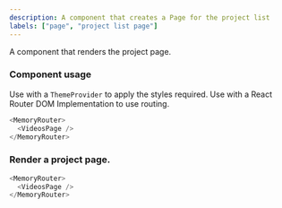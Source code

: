 ```yaml
---
description: A component that creates a Page for the project list
labels: ["page", "project list page"]
---
```



A component that renders the project page.

### Component usage

Use with a `ThemeProvider` to apply the styles required.
Use with a React Router DOM Implementation to use routing.

```js
<MemoryRouter>
  <VideosPage />
</MemoryRouter>
```

### Render a project page.

```js live
<MemoryRouter>
  <VideosPage />
</MemoryRouter>
```
